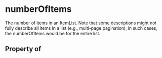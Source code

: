 # numberOfItems

The number of items in an ItemList. Note that some descriptions might not fully describe all items in a list (e.g., multi-page pagination); in such cases, the numberOfItems would be for the entire list.

## Property of




